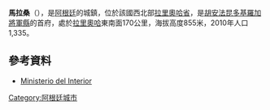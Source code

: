 {{coord|30|48|S|66|37|W|display=title|region:AR_type:city_source:GNS-enwiki}}

'''馬拉桑'''（{{lang-es|Malanzán}}），是[[阿根廷|阿根廷]]的城鎮，位於該國西北部[[拉里奧哈省|拉里奧哈省]]，是[[胡安法昆多基羅加將軍縣|胡安法昆多基羅加將軍縣]]的首府，處於[[拉里奧哈_(阿根廷)|拉里奧哈]]東南面170公里，海拔高度855米，2010年人口1,335。

==參考資料==
*[http://www.mininterior.gov.ar/ Ministerio del Interior] {{es icon}}</ref>

{{Argentina-geo-stub}}
[[Category:阿根廷城市|Category:阿根廷城市]]